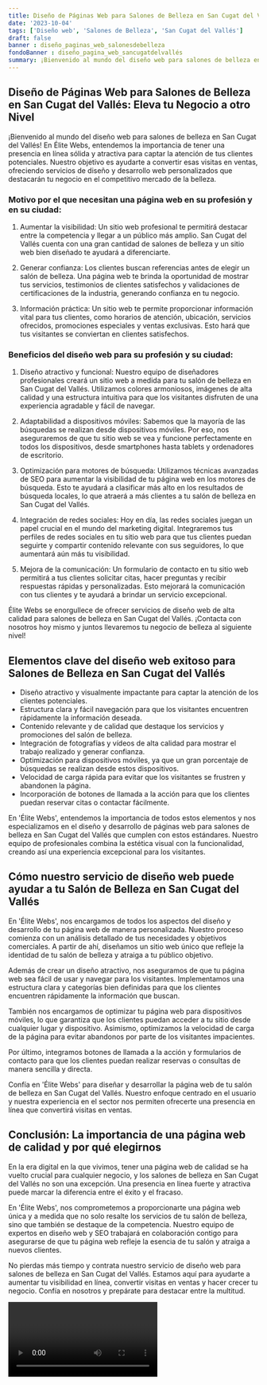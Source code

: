 ```yaml
---
title: Diseño de Páginas Web para Salones de Belleza en San Cugat del Vallés
date: '2023-10-04'
tags: ['Diseño web', 'Salones de Belleza', 'San Cugat del Vallés']
draft: false
banner : diseño_paginas_web_salonesdebelleza
fondoBanner : diseño_pagina_web_sancugatdelvallés
summary: ¡Bienvenido al mundo del diseño web para salones de belleza en San Cugat del Vallés! En Élite Webs, entendemos la importancia de tener una presencia en línea sólida y atractiva para captar la atención de tus clientes potenciales. Nuestro objetivo es ayudarte a convertir esas visitas en ventas, ofreciendo servicios de diseño y desarrollo web personalizados que destacarán tu negocio en el competitivo mercado de la belleza.
---
```


## Diseño de Páginas Web para Salones de Belleza en San Cugat del Vallés: Eleva tu Negocio a otro Nivel

¡Bienvenido al mundo del diseño web para salones de belleza en San Cugat del Vallés! En Élite Webs, entendemos la importancia de tener una presencia en línea sólida y atractiva para captar la atención de tus clientes potenciales. Nuestro objetivo es ayudarte a convertir esas visitas en ventas, ofreciendo servicios de diseño y desarrollo web personalizados que destacarán tu negocio en el competitivo mercado de la belleza.

### Motivo por el que necesitan una página web en su profesión y en su ciudad:

1. Aumentar la visibilidad: Un sitio web profesional te permitirá destacar entre la competencia y llegar a un público más amplio. San Cugat del Vallés cuenta con una gran cantidad de salones de belleza y un sitio web bien diseñado te ayudará a diferenciarte.

2. Generar confianza: Los clientes buscan referencias antes de elegir un salón de belleza. Una página web te brinda la oportunidad de mostrar tus servicios, testimonios de clientes satisfechos y validaciones de certificaciones de la industria, generando confianza en tu negocio.

3. Información práctica: Un sitio web te permite proporcionar información vital para tus clientes, como horarios de atención, ubicación, servicios ofrecidos, promociones especiales y ventas exclusivas. Esto hará que tus visitantes se conviertan en clientes satisfechos.

### Beneficios del diseño web para su profesión y su ciudad:

1. Diseño atractivo y funcional: Nuestro equipo de diseñadores profesionales creará un sitio web a medida para tu salón de belleza en San Cugat del Vallés. Utilizamos colores armoniosos, imágenes de alta calidad y una estructura intuitiva para que los visitantes disfruten de una experiencia agradable y fácil de navegar.

2. Adaptabilidad a dispositivos móviles: Sabemos que la mayoría de las búsquedas se realizan desde dispositivos móviles. Por eso, nos aseguraremos de que tu sitio web se vea y funcione perfectamente en todos los dispositivos, desde smartphones hasta tablets y ordenadores de escritorio.

3. Optimización para motores de búsqueda: Utilizamos técnicas avanzadas de SEO para aumentar la visibilidad de tu página web en los motores de búsqueda. Esto te ayudará a clasificar más alto en los resultados de búsqueda locales, lo que atraerá a más clientes a tu salón de belleza en San Cugat del Vallés.

4. Integración de redes sociales: Hoy en día, las redes sociales juegan un papel crucial en el mundo del marketing digital. Integraremos tus perfiles de redes sociales en tu sitio web para que tus clientes puedan seguirte y compartir contenido relevante con sus seguidores, lo que aumentará aún más tu visibilidad.

5. Mejora de la comunicación: Un formulario de contacto en tu sitio web permitirá a tus clientes solicitar citas, hacer preguntas y recibir respuestas rápidas y personalizadas. Esto mejorará la comunicación con tus clientes y te ayudará a brindar un servicio excepcional.

Élite Webs se enorgullece de ofrecer servicios de diseño web de alta calidad para salones de belleza en San Cugat del Vallés. ¡Contacta con nosotros hoy mismo y juntos llevaremos tu negocio de belleza al siguiente nivel!

<GifSeo />

<Cta />

## Elementos clave del diseño web exitoso para Salones de Belleza en San Cugat del Vallés

- Diseño atractivo y visualmente impactante para captar la atención de los clientes potenciales.
- Estructura clara y fácil navegación para que los visitantes encuentren rápidamente la información deseada.
- Contenido relevante y de calidad que destaque los servicios y promociones del salón de belleza.
- Integración de fotografías y vídeos de alta calidad para mostrar el trabajo realizado y generar confianza.
- Optimización para dispositivos móviles, ya que un gran porcentaje de búsquedas se realizan desde estos dispositivos.
- Velocidad de carga rápida para evitar que los visitantes se frustren y abandonen la página.
- Incorporación de botones de llamada a la acción para que los clientes puedan reservar citas o contactar fácilmente.

En 'Élite Webs', entendemos la importancia de todos estos elementos y nos especializamos en el diseño y desarrollo de páginas web para salones de belleza en San Cugat del Vallés que cumplen con estos estándares. Nuestro equipo de profesionales combina la estética visual con la funcionalidad, creando así una experiencia excepcional para los visitantes.

## Cómo nuestro servicio de diseño web puede ayudar a tu Salón de Belleza en San Cugat del Vallés

En 'Élite Webs', nos encargamos de todos los aspectos del diseño y desarrollo de tu página web de manera personalizada. Nuestro proceso comienza con un análisis detallado de tus necesidades y objetivos comerciales. A partir de ahí, diseñamos un sitio web único que refleje la identidad de tu salón de belleza y atraiga a tu público objetivo.

Además de crear un diseño atractivo, nos aseguramos de que tu página web sea fácil de usar y navegar para los visitantes. Implementamos una estructura clara y categorías bien definidas para que los clientes encuentren rápidamente la información que buscan.

También nos encargamos de optimizar tu página web para dispositivos móviles, lo que garantiza que los clientes puedan acceder a tu sitio desde cualquier lugar y dispositivo. Asimismo, optimizamos la velocidad de carga de la página para evitar abandonos por parte de los visitantes impacientes.

Por último, integramos botones de llamada a la acción y formularios de contacto para que los clientes puedan realizar reservas o consultas de manera sencilla y directa.

Confía en 'Élite Webs' para diseñar y desarrollar la página web de tu salón de belleza en San Cugat del Vallés. Nuestro enfoque centrado en el usuario y nuestra experiencia en el sector nos permiten ofrecerte una presencia en línea que convertirá visitas en ventas.

## Conclusión: La importancia de una página web de calidad y por qué elegirnos

En la era digital en la que vivimos, tener una página web de calidad se ha vuelto crucial para cualquier negocio, y los salones de belleza en San Cugat del Vallés no son una excepción. Una presencia en línea fuerte y atractiva puede marcar la diferencia entre el éxito y el fracaso.

En 'Élite Webs', nos comprometemos a proporcionarte una página web única y a medida que no solo resalte los servicios de tu salón de belleza, sino que también se destaque de la competencia. Nuestro equipo de expertos en diseño web y SEO trabajará en colaboración contigo para asegurarse de que tu página web refleje la esencia de tu salón y atraiga a nuevos clientes.

No pierdas más tiempo y contrata nuestro servicio de diseño web para salones de belleza en San Cugat del Vallés. Estamos aquí para ayudarte a aumentar tu visibilidad en línea, convertir visitas en ventas y hacer crecer tu negocio. Confía en nosotros y prepárate para destacar entre la multitud.

<Video />

<CtaBot job='Salones de Belleza' city='San Cugat del Vallés'/>

<Gmaps query='San Cugat del Vallés+españa+maps' />